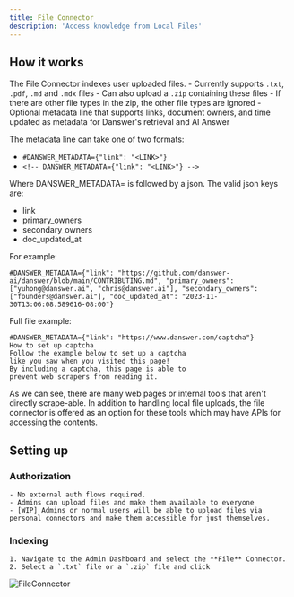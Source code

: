 ```yaml
---
title: File Connector
description: 'Access knowledge from Local Files'
---
```


## How it works
The File Connector indexes user uploaded files.
    - Currently supports `.txt`, `.pdf`, `.md` and `.mdx` files
    - Can also upload a `.zip` containing these files
        - If there are other file types in the zip, the other file types are ignored
    - Optional metadata line that supports links, document owners, and time updated as metadata for Danswer's
    retrieval and AI Answer

The metadata line can take one of two formats:
- `#DANSWER_METADATA={"link": "<LINK>"}`
- `<!-- DANSWER_METADATA={"link": "<LINK>"} -->`

Where DANSWER_METADATA= is followed by a json.
The valid json keys are:
- link
- primary_owners
- secondary_owners
- doc_updated_at

For example:
```
#DANSWER_METADATA={"link": "https://github.com/danswer-ai/danswer/blob/main/CONTRIBUTING.md", "primary_owners": ["yuhong@danswer.ai", "chris@danswer.ai"], "secondary_owners": ["founders@danswer.ai"], "doc_updated_at": "2023-11-30T13:06:08.589616-08:00"}
```

Full file example:
```
#DANSWER_METADATA={"link": "https://www.danswer.com/captcha"}
How to set up captcha
Follow the example below to set up a captcha
like you saw when you visited this page!
By including a captcha, this page is able to
prevent web scrapers from reading it.
```
As we can see, there are many web pages or internal tools that aren't directly scrape-able.
In addition to handling local file uploads, the file connector is offered as an option for these tools which may have APIs for accessing the contents.

## Setting up
### Authorization
    - No external auth flows required.
    - Admins can upload files and make them available to everyone
    - [WIP] Admins or normal users will be able to upload files via personal connectors and make them accessible for just themselves.

### Indexing
    1. Navigate to the Admin Dashboard and select the **File** Connector.
    2. Select a `.txt` file or a `.zip` file and click

![FileConnector](/images/connectors/file/FileConnector.png)


